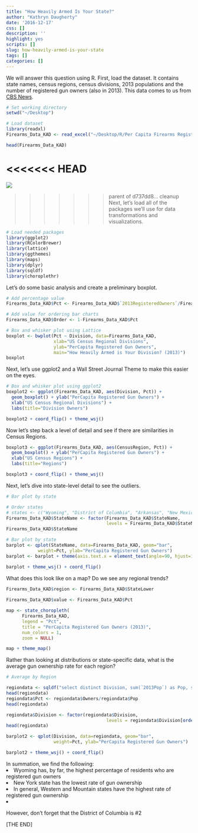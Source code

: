 ```yaml
---
title: "How Heavily Armed Is Your State?"
author: "Kathryn Daugherty"
date: '2016-12-17'
css: []
description: ''
highlight: yes
scripts: []
slug: how-heavily-armed-is-your-state
tags: []
categories: []
---
```


We will answer this question using R.  First, load the dataset. It contains state names, census regions, census divisions, 2013 populations and the number of registered gun owners (also in 2013).  This data comes to us from <a href="http://www.cbsnews.com/pictures/most-heavily-armed-states-in-america/">CBS News</a>.

```r
# Set working directory
setwd("~/Desktop")

# Load dataset
library(readxl)
Firearms_Data_KAD <- read_excel("~/Desktop/R/Per Capita Firearms Registered/Firearms_Data_KAD.xlsx")

head(Firearms_Data_KAD)
```


<<<<<<< HEAD
=======
![](/post/2016-12-17-how-heavily-armed-is-your-state_files/Firearms_Data_KAD.png)


>>>>>>> parent of d737dd8... cleanup
Next, let's load all of the packages we'll use for data transformations and visualizations.

```r
# Load needed packages
library(ggplot2)
library(RColorBrewer)
library(lattice)
library(ggthemes)
library(maps)
library(dplyr)
library(sqldf)
library(choroplethr)
```

Let's do some basic analysis and create a preliminary boxplot.

```r
# Add percentage value
Firearms_Data_KAD$Pct <- Firearms_Data_KAD$`2013RegisteredOwners`/Firearms_Data_KAD$`2013Pop`

# Add value for ordering bar charts
Firearms_Data_KAD$Order <- 1-Firearms_Data_KAD$Pct

# Box and whisker plot using Lattice
boxplot <- bwplot(Pct ~ Division, data=Firearms_Data_KAD,
                  xlab="US Census Regional Divisions",
                  ylab="PerCapita Registered Gun Owners",
                  main="How Heavily Armed is Your Division? (2013)")
boxplot
```


Next, let's use ggplot2 and a Wall Street Journal Theme to make this easier on the eyes.

```r
# Box and whisker plot using ggplot2
boxplot2 <- ggplot(Firearms_Data_KAD, aes(Division, Pct)) +
  geom_boxplot() + ylab("PerCapita Registered Gun Owners") +
  xlab("US Census Regional Divisions") + 
  labs(title="Division Owners")

boxplot2 + coord_flip() + theme_wsj()
```


Now let's step back a level of detail and see if there are similarities in Census Regions.

```r
boxplot3 <- ggplot(Firearms_Data_KAD, aes(CensusRegion, Pct)) +
  geom_boxplot() + ylab("PerCapita Registered Gun Owners") +
  xlab("US Census Regions") + 
  labs(title="Regions")

boxplot3 + coord_flip() + theme_wsj()
```


Next, let's dive into state-level detail to see the outliers.

```r
# Bar plot by state

# Order states
# states <- c("Wyoming", "District of Columbia", "Arkansas", "New Mexico", "Virginia", "Idaho", "Alabama", "Nevada", "Alaska", "Louisiana", "Pennsylvania", "Maryland", "New Hampshire", "Georgia", "Indiana", "Kentucky", "Utah", "Texas", "Oklahoma", "Colorado", "South Carolina", "South Dakota", "Ohio", "Oregon", "Connecticut", "Montana", "Tennessee", "North Carolina", "Kansas", "Florida", "Minnesota", "North Dakota", "Arizona", "West Virginia", "Illinois", "Maine", "Washington", "Missouri", "Wisconsin", "California", "Nebraska", "Mississippi", "Vermont", "Iowa", "New Jersey", "Hawaii", "Massachusetts", "Michigan", "Delaware", "Rhode Island", "New York")
Firearms_Data_KAD$StateName <- factor(Firearms_Data_KAD$StateName, 
                                      levels = Firearms_Data_KAD$StateName[order(Firearms_Data_KAD$Pct)])
Firearms_Data_KAD$StateName

# Bar plot by state
barplot <- qplot(StateName, data=Firearms_Data_KAD, geom="bar",
            weight=Pct, ylab="PerCapita Registered Gun Owners") 
barplot <- barplot + theme(axis.text.x = element_text(angle=90, hjust=1))

barplot + theme_wsj() + coord_flip()
```



What does this look like on a map?  Do we see any regional trends?

```r
Firearms_Data_KAD$region <- Firearms_Data_KAD$StateLower
  
Firearms_Data_KAD$value <- Firearms_Data_KAD$Pct

map <- state_choropleth(
      Firearms_Data_KAD,
      legend = "Pct",
      title = "PerCapita Registered Gun Owners (2013)",
      num_colors = 1,
      zoom = NULL)

map + theme_map()

```



Rather than looking at distributions or state-specific data, what is the average gun ownership rate for each region?

```r
# Average by Region

regiondata <- sqldf("select distinct Division, sum(`2013Pop`) as Pop, sum(`2013RegisteredOwners`) as Owners  from Firearms_Data_KAD group by Division")
head(regiondata)
regiondata$Pct <- regiondata$Owners/regiondata$Pop
head(regiondata)

regiondata$Division <- factor(regiondata$Division, 
                                      levels = regiondata$Division[order(regiondata$Pct)])
head(regiondata)

barplot2 <- qplot(Division, data=regiondata, geom="bar",
                  weight=Pct, ylab="PerCapita Registered Gun Owners")

barplot2 + theme_wsj() + coord_flip()
```


In summation, we find the following:
<li>Wyoming has, by far, the highest percentage of residents who are registered gun owners
<li>New York state has the lowest rate of gun ownership
<li>In general, Western and Mountain states have the highest rate of registered gun ownership
<li>However, don't forget that the District of Columbia is #2
<br>

[THE END]